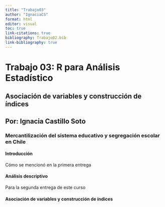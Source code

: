 ```yaml
---
title: "Trabajo03"
author: "IgnaciaCS"
format: html
editor: visual
toc: true
link-citations: true
bibliography: Trabajo02.bib
link-bibliography: true
---
```


# Trabajo 03: R para Análisis Estadístico

## **Asociación de variables y construcción de índices**

## Por: Ignacia Castillo Soto

### **Mercantilización del sistema educativo y segregación escolar en Chile**

#### Introducción

Cómo se mencionó en la primera entrega

#### Análisis descriptivo 

Para la segunda entrega de este curso

#### Asociación de variables y construcción de índices
